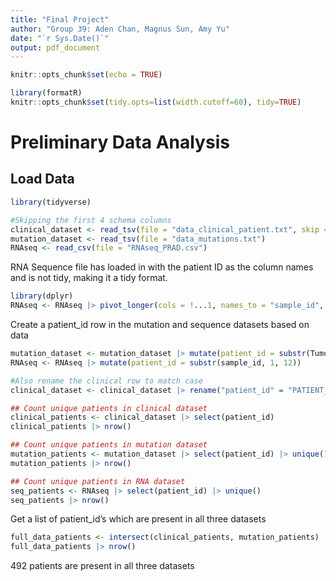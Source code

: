 ```yaml
---
title: "Final Project"
author: "Group 39: Aden Chan, Magnus Sun, Amy Yu"
date: "`r Sys.Date()`"
output: pdf_document
---
```


```r
knitr::opts_chunk$set(echo = TRUE)

library(formatR)
knitr::opts_chunk$set(tidy.opts=list(width.cutoff=60), tidy=TRUE)
```

# Preliminary Data Analysis
## Load Data
```r
library(tidyverse)

#Skipping the first 4 schema columns
clinical_dataset <- read_tsv(file = "data_clinical_patient.txt", skip = 4)
mutation_dataset <- read_tsv(file = "data_mutations.txt")
RNAseq <- read_csv(file = "RNAseq_PRAD.csv")

```
RNA Sequence file has loaded in with the patient ID as the column names and is not tidy, making it a tidy format.
```r
library(dplyr)
RNAseq <- RNAseq |> pivot_longer(cols = !...1, names_to = "sample_id", values_to = "count") |> rename("gene_id" = "...1")
```

Create a patient_id row in the mutation and sequence datasets based on data
```r
mutation_dataset <- mutation_dataset |> mutate(patient_id = substr(Tumor_Sample_Barcode, 1, 12))
RNAseq <- RNAseq |> mutate(patient_id = substr(sample_id, 1, 12))

#Also rename the clinical row to match case
clinical_dataset <- clinical_dataset |> rename("patient_id" = "PATIENT_ID")
```


```r
## Count unique patients in clinical dataset
clinical_patients <- clinical_dataset |> select(patient_id)
clinical_patients |> nrow()

## Count unique patients in mutation dataset
mutation_patients <- mutation_dataset |> select(patient_id) |> unique()
mutation_patients |> nrow()

## Count unique patients in RNA dataset
seq_patients <- RNAseq |> select(patient_id) |> unique()
seq_patients |> nrow()

```

Get a list of patient_id's which are present in all three datasets
```r
full_data_patients <- intersect(clinical_patients, mutation_patients) |> intersect(seq_patients)
full_data_patients |> nrow()
```
492 patients are present in all three datasets


